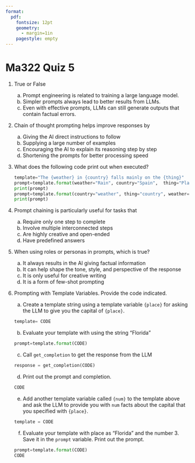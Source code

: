 ```yaml
---
format:
  pdf:
    fontsize: 12pt
    geometry:
      - margin=1in
    pagestyle: empty
---
```


# Ma322 Quiz 5 

1. True or False

    a) Prompt engineering is related to training a large language model.
    b) Simpler prompts always lead to better results from LLMs.
    c) Even with effective prompts, LLMs can still generate outputs that contain factual errors.

2. Chain of thought prompting helps improve responses by

    a) Giving the AI direct instructions to follow
    b) Supplying a large number of examples
    c) Encouraging the AI to explain its reasoning step by step
    d) Shortening the prompts for better processing speed

3. What does the following code print out when executed?

    ```python
    template="The {weather} in {country} falls mainly on the {thing}"
    prompt=template.format(weather="Rain", country="Spain",  thing="Plain")
    print(prompt)
    prompt=template.format(country="weather", thing="country", weather="thing")
    print(prompt)
    ```
4. Prompt chaining is particularly useful for tasks that

    a) Require only one step to complete
    b) Involve multiple interconnected steps
    c) Are highly creative and open-ended
    d) Have predefined answers

5. When using roles or personas in prompts, which is true?

    a) It always results in the AI giving factual information
    b) It can help shape the tone, style, and perspective of the response
    c) It is only useful for creative writing
    d) It is a form of few-shot prompting

:::{.content-visible when-format="pdf"}
\newpage
:::

6. Prompting with Template Variables. Provide the code indicated.

    a) Create a template string using a template variable `{place}` for asking
    the LLM to give you the capital of `{place}`.

    ```python
    template= CODE
    ```

    b) Evaluate your template with using the string “Florida”

    ```python
    prompt=template.format(CODE)  
    ```
         
    c) Call `get_completion` to get the response from the LLM


    ```python
    response = get_completion(CODE)
    ```
         
    d) Print out the prompt and completion.  

    ```python
    CODE
    ```

    e) Add another template variable called `{num}` to the template above and
    ask the LLM to provide you with `num` facts about the capital that you
    specified with `{place}`.  

    ```python
    template = CODE
    ```

    f) Evaluate your template with place as “Florida” and the number 3.  
    Save it in the `prompt` variable. Print out the prompt.

    ```python
    prompt=template.format(CODE)
    CODE
    ```

